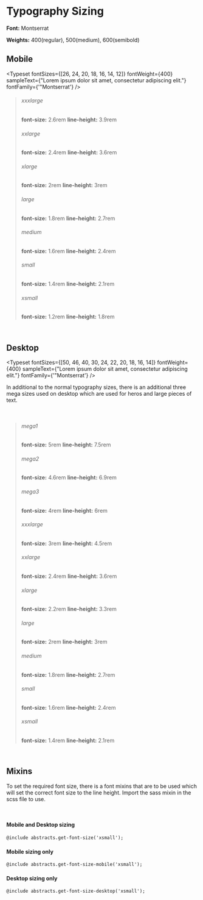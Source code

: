 
<Meta title="Styleguide/Typography Sizing" />

# Typography Sizing

**Font:** Montserrat

**Weights:** 400(regular), 500(medium), 600(semibold)

## Mobile

<Typeset
  fontSizes={[26, 24, 20, 18, 16, 14, 12]}
  fontWeight={400}
  sampleText={"Lorem ipsum dolor sit amet, consectetur adipiscing elit."}
  fontFamily={'"Montserrat'}
/>

> ###### xxxlarge
>
> **font-size:** 2.6rem
> **line-height:** 3.9rem
>
> ###### xxlarge
>
> **font-size:** 2.4rem
> **line-height:** 3.6rem
>
> ###### xlarge
>
> **font-size:** 2rem
> **line-height:** 3rem
>
> ###### large
>
> **font-size:** 1.8rem
> **line-height:** 2.7rem
>
> ###### medium
>
> **font-size:** 1.6rem
> **line-height:** 2.4rem
>
> ###### small
>
> **font-size:** 1.4rem
> **line-height:** 2.1rem
>
> ###### xsmall
>
> **font-size:** 1.2rem
> **line-height:** 1.8rem

<br />

## Desktop

<Typeset
  fontSizes={[50, 46, 40, 30, 24, 22, 20, 18, 16, 14]}
  fontWeight={400}
  sampleText={"Lorem ipsum dolor sit amet, consectetur adipiscing elit."}
  fontFamily={'"Montserrat'}
/>

In additional to the normal typography sizes, there is an additional three mega sizes used on desktop which are used for heros and large pieces of text.

<br />

> ###### mega1
>
> **font-size:** 5rem
> **line-height:** 7.5rem
>
> ###### mega2
>
> **font-size:** 4.6rem
> **line-height:** 6.9rem
>
> ###### mega3
>
> **font-size:** 4rem
> **line-height:** 6rem
>
> ###### xxxlarge
>
> **font-size:** 3rem
> **line-height:** 4.5rem
>
> ###### xxlarge
>
> **font-size:** 2.4rem
> **line-height:** 3.6rem
>
> ###### xlarge
>
> **font-size:** 2.2rem
> **line-height:** 3.3rem
>
> ###### large
>
> **font-size:** 2rem
> **line-height:** 3rem
>
> ###### medium
>
> **font-size:** 1.8rem
> **line-height:** 2.7rem
>
> ###### small
>
> **font-size:** 1.6rem
> **line-height:** 2.4rem
>
> ###### xsmall
>
> **font-size:** 1.4rem
> **line-height:** 2.1rem

<br />

## Mixins

To set the required font size, there is a font mixins that are to be used which will set the correct font size to the line height. Import the sass mixin in the scss file to use.

<br />

#### Mobile and Desktop sizing

```html
@include abstracts.get-font-size('xsmall');
```

#### Mobile sizing only

```html
@include abstracts.get-font-size-mobile('xsmall');
```

#### Desktop sizing only

```html
@include abstracts.get-font-size-desktop('xsmall');
```

